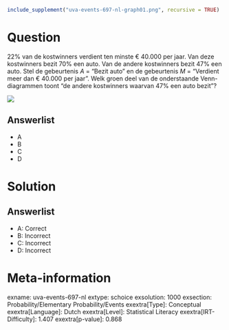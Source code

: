 ```r
include_supplement("uva-events-697-nl-graph01.png", recursive = TRUE)
```

Question
========

22% van de kostwinners verdient ten minste € 40.000 per jaar. Van deze
kostwinners bezit 70% een auto. Van de andere kostwinners bezit 47% een
auto. Stel de gebeurtenis *A* = "Bezit auto" en de gebeurtenis *M* =
"Verdient meer dan € 40.000 per jaar". Welk groen deel van de
onderstaande Venn-diagrammen toont "de andere kostwinners waarvan 47%
een auto bezit"?

![](uva-events-697-nl-graph01.png)

Answerlist
----------

* A
* B
* C
* D

Solution
========

Answerlist
----------

* A: Correct
* B: Incorrect
* C: Incorrect
* D: Incorrect

Meta-information
================
exname: uva-events-697-nl
extype: schoice
exsolution: 1000
exsection: Probability/Elementary Probability/Events
exextra[Type]: Conceptual
exextra[Language]: Dutch
exextra[Level]: Statistical Literacy
exextra[IRT-Difficulty]: 1.407
exextra[p-value]: 0.868
